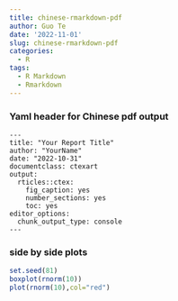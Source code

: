 ```yaml
---
title: chinese-rmarkdown-pdf
author: Guo Te
date: '2022-11-01'
slug: chinese-rmarkdown-pdf
categories:
  - R
tags:
  - R Markdown
  - Rmarkdown
---
```

### Yaml header for Chinese pdf output
```
---  
title: "Your Report Title"  
author: "YourName"  
date: "2022-10-31"  
documentclass: ctexart  
output:  
  rticles::ctex:  
    fig_caption: yes  
    number_sections: yes  
    toc: yes  
editor_options:  
  chunk_output_type: console  
---
```
### side by side plots
```r
set.seed(81)
boxplot(rnorm(10))
plot(rnorm(10),col="red")
```